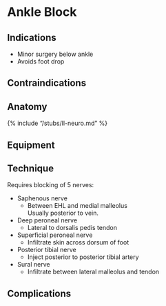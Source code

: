 # Ankle Block


## Indications

* Minor surgery below ankle
* Avoids foot drop

## Contraindications

## Anatomy

{% include "/stubs/ll-neuro.md" %}

## Equipment


## Technique

Requires blocking of 5 nerves:

* Saphenous nerve
	* Between EHL and medial malleolus  
	Usually posterior to vein.
* Deep peroneal nerve
	* Lateral to dorsalis pedis tendon
* Superficial peroneal nerve
	* Infiltrate skin across dorsum of foot
* Posterior tibial nerve
	* Inject posterior to posterior tibial artery
* Sural nerve
	* Infiltrate between lateral malleolus and tendon

## Complications
